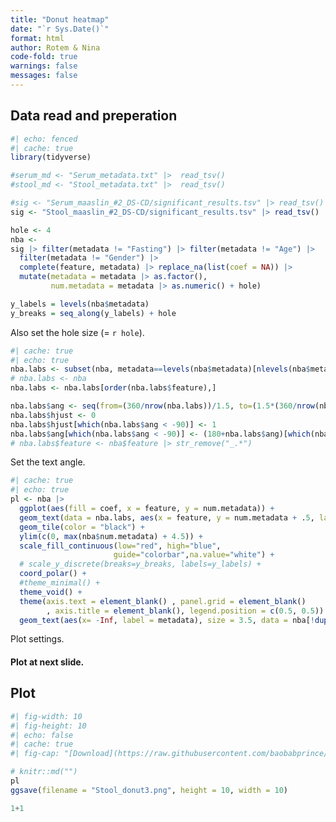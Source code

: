 ```yaml
---
title: "Donut heatmap"
date: "`r Sys.Date()`"
format: html
author: Rotem & Nina
code-fold: true
warnings: false
messages: false
---
```


## Data read and preperation

```r
#| echo: fenced
#| cache: true
library(tidyverse)

#serum_md <- "Serum_metadata.txt" |>  read_tsv()
#stool_md <- "Stool_metadata.txt" |>  read_tsv()

#sig <- "Serum_maaslin_#2_DS-CD/significant_results.tsv" |> read_tsv()
sig <- "Stool_maaslin_#2_DS-CD/significant_results.tsv" |> read_tsv()

hole <- 4
nba <- 
sig |> filter(metadata != "Fasting") |> filter(metadata != "Age") |> 
  filter(metadata != "Gender") |> 
  complete(feature, metadata) |> replace_na(list(coef = NA)) |> 
  mutate(metadata = metadata |> as.factor(), 
         num.metadata = metadata |> as.numeric() + hole) 

y_labels = levels(nba$metadata)
y_breaks = seq_along(y_labels) + hole
```

Also set the hole size (= `r hole`).

```r
#| cache: true
#| echo: true
nba.labs <- subset(nba, metadata==levels(nba$metadata)[nlevels(nba$metadata)])
# nba.labs <- nba
nba.labs <- nba.labs[order(nba.labs$feature),]

nba.labs$ang <- seq(from=(360/nrow(nba.labs))/1.5, to=(1.5*(360/nrow(nba.labs)))-360, length.out=nrow(nba.labs))+80
nba.labs$hjust <- 0
nba.labs$hjust[which(nba.labs$ang < -90)] <- 1
nba.labs$ang[which(nba.labs$ang < -90)] <- (180+nba.labs$ang)[which(nba.labs$ang < -90)]
# nba.labs$feature <- nba$feature |> str_remove("_.*")
```

Set the text angle.

```r
#| cache: true
#| echo: true
pl <- nba |> 
  ggplot(aes(fill = coef, x = feature, y = num.metadata)) + 
  geom_text(data = nba.labs, aes(x = feature, y = num.metadata + .5, label = feature %>% str_remove("_.*"), angle = ang, hjust = hjust), size = 3) + 
  geom_tile(color = "black") + 
  ylim(c(0, max(nba$num.metadata) + 4.5)) +
  scale_fill_continuous(low="red", high="blue", 
                       guide="colorbar",na.value="white") + 
  # scale_y_discrete(breaks=y_breaks, labels=y_labels) +
  coord_polar() + 
  #theme_minimal() + 
  theme_void() +
  theme(axis.text = element_blank() , panel.grid = element_blank()
        , axis.title = element_blank(), legend.position = c(0.5, 0.5)) +
  geom_text(aes(x= -Inf, label = metadata), size = 3.5, data = nba[!duplicated(nba$metadata),]) +   scale_x_discrete(expand = c(0.05, 0))
```

Plot settings.

#### Plot at next slide.

## Plot

```r
#| fig-width: 10
#| fig-height: 10
#| echo: false
#| cache: true
#| fig-cap: "[Download](https://raw.githubusercontent.com/baobabprince/mbx/master/Stool_donut3.png)"

# knitr::md("")
pl
ggsave(filename = "Stool_donut3.png", height = 10, width = 10)
```

```python
1+1
```